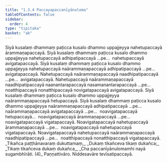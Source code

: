 ```yaml
---
title: "1.3.4 Paccayapaccanīyānuloma"
tableOfContents: false
sidebar:
  order: 4
type: "tipitaka"
basket: "ab"
---
```



<DynamicBreadcrumb />

<Division number="50">

<Paragraph number="108">
Siyā kusalaṃ dhammaṃ paṭicca kusalo dhammo uppajjeyya nahetupaccayā ārammaṇapaccayā. Siyā kusalaṃ dhammaṃ paṭicca kusalo dhammo uppajjeyya nahetupaccayā adhipatipaccayā …pe…  nahetupaccayā avigatapaccayā.
</Paragraph>

</Division>
<Division number="51">

<Paragraph number="109">
Siyā kusalaṃ dhammaṃ paṭicca kusalo dhammo uppajjeyya nahetupaccayā naārammaṇapaccayā adhipatipaccayā …pe…  avigatapaccayā.
</Paragraph>

<Paragraph number="110">
Nahetupaccayā naārammaṇapaccayā naadhipatipaccayā …pe…  avigatapaccayā.
</Paragraph>

<Paragraph number="111">
Nahetupaccayā naārammaṇapaccayā naadhipatipaccayā naanantarapaccayā nasamanantarapaccayā …pe…  noatthipaccayā nonatthipaccayā novigatapaccayā avigatapaccayā.
</Paragraph>

</Division>
<Division number="52">

<Paragraph number="112">
Siyā kusalaṃ dhammaṃ paṭicca kusalo dhammo uppajjeyya naārammaṇapaccayā hetupaccayā.
</Paragraph>

</Division>
<Division number="53">

<Paragraph number="113">
Siyā kusalaṃ dhammaṃ paṭicca kusalo dhammo uppajjeyya naārammaṇapaccayā adhipatipaccayā …pe…  naārammaṇapaccayā avigatapaccayā …pe…  noavigatapaccayā hetupaccayā…  noavigatapaccayā ārammaṇapaccayā …pe…  noavigatapaccayā vigatapaccayā.
</Paragraph>

<Paragraph number="114">
Noavigatapaccayā nahetupaccayā ārammaṇapaccayā …pe…  noavigatapaccayā nahetupaccayā vigatapaccayā.
</Paragraph>

<Paragraph number="115">
Noavigatapaccayā nahetupaccayā naārammaṇapaccayā naadhipatipaccayā …pe…  noatthipaccayā nonatthipaccayā vigatapaccayā.
</Paragraph>

<Paragraph number="116" type="verses">
_Tikañca paṭṭhānavaraṃ dukuttamaṃ,_  
_Dukaṃ tikañceva tikaṃ dukañca;_  
_Tikaṃ tikañceva dukaṃ dukañca,_  
_Cha paccanīyānulomamhi nayā sugambhīrāti. (4)_  


</Paragraph>
</Division>

<Paragraph number="117" type="center">
Paṇṇattivāro.



</Paragraph>

<Paragraph number="118" type="center">
Niddesavāre tevīsatipaccayā.
</Paragraph>